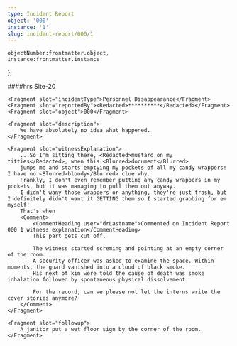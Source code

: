 ```yaml
---
type: Incident Report
object: '000'
instance: '1'
slug: incident-report/000/1
---
```

    objectNumber:frontmatter.object,
    instance:frontmatter.instance
};

<IncidentReport item={item} slug={frontmatter.slug}>
    <Fragment slot="date"><RedactedDate/></Fragment>
    <Fragment slot="time"><Redacted>####</Redacted>hrs</Fragment>
    <Fragment slot="location">Site-20</Fragment>

    <Fragment slot="incidentType">Personnel Disappearance</Fragment>
    <Fragment slot="reportedBy"><Redacted>**********</Redacted></Fragment>
    <Fragment slot="object">000</Fragment>

    <Fragment slot="description">
        We have absolutely no idea what happened.
    </Fragment>

    <Fragment slot="witnessExplanation">
        ...So I'm sitting there, <Redacted>mustard on my titties</Redacted>, when this <Blurred>document</Blurred>
        jumps me and starts emptying my pockets of all my candy wrappers! I have no <Blurred>bloody</Blurred> clue why.
        Frankly, I don't even remember putting any candy wrappers in my pockets, but it was managing to pull them out anyway.
        I didn't wany those wrappers or anything, they're just trash, but I definitely didn't want it GETTING them so I started grabbing for em myself!
        That's when
        <Comment>
            <CommentHeading user="drLastname">Commented on Incident Report 000 1 witness explanation</CommentHeading>
            This part gets cut off.
            
            The witness started screming and pointing at an empty corner of the room.
            A security officer was asked to examine the space. Within moments, the guard vanished into a cloud of black smoke.
            His next of kin were told the cause of death was smoke inhalation followed by spontaneous physical dissolvement.

            For the record, can we please not let the interns write the cover stories anymore?
        </Comment>
    </Fragment>

    <Fragment slot="followup">
        A janitor put a wet floor sign by the corner of the room.
    </Fragment>
</IncidentReport>